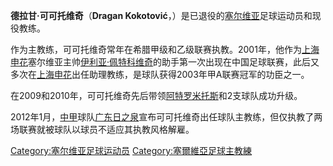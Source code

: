 {{Football manager infobox
| playername = 可可托维奇
| image =
| fullname = 德拉甘·可可托维奇
| englishfullname = Dragan Kokotović
| dateofbirth  = {{birth date and age|1953|3|1}}
| countryofbirth = [[南斯拉夫|前南斯拉夫]]
| cityofbirth = [[贝尔格莱德|贝尔格莱德]]
| height =
| position = 中场
| currentclub = 
| years = ?–1981年<br/>1981–1984年
| clubs = [[拉德足球俱樂部|FK Rad]]<br/>[[吉安尼纳竞技俱乐部|吉安尼纳]]
| caps(goals) =
| manageryears = 1992–1993年<br/>1993-1995年<br/>1995年<br/>1995-1996年<br/>1997-1998年<br/>1998-1999年<br/>1999-2000年<br/>2000-2001年<br/>2001年<br/>2002年<br/>2002-2003年<br/>2004-2005年<br/>2006年<br/>2006-2007年<br/>2008年<br/>2008-2009年<br/>2010-2011年<br/>2011年<br/>2012年<br/>2014年<br/>2017年
| managerclubs =[[吉安尼纳竞技俱乐部|吉安尼纳]]<br/>[[卡拉馬塔足球會|卡拉马塔]]<br/>[[帕奥克足球俱乐部|帕奥克]]<br/>[[卡拉馬塔足球會|卡拉马塔]]<br/>{{tsl|en|Panargiakos F.C.||帕纳吉亚科斯}}<br/>[[斯米尔尼阿波罗足球俱乐部|斯米尔纳阿波罗]]<br/>{{tsl|en|Nafpaktiakos Asteras F.C.||纳法堤亚科斯}}<br/>[[沃洛斯奥林匹亚1937足球俱乐部|沃洛奥林匹亚科斯]]<br/>[[上海申花|上海申花]]（助理教练）<br/>[[四川冠城足球俱乐部|四川大河]]（助理教练）<br/>[[上海申花|上海申花]]（助理教练）<br/>{{tsl|en|Apollon Kalamarias||卡拉马里亚斯阿波罗}}<br/>[[上海申花|上海申花]]（助理教练）<br/>[[阿特罗米托斯足球俱乐部|阿特罗米托斯]]<br/>[[上海申花|上海申花]]（助理教练）<br/>[[阿特罗米托斯足球俱乐部|阿特罗米托斯]]<br/>{{tsl|en|Panserraikos F.C.||潘塞莱科斯}}<br/>[[上海申花|上海申花]]（助理教练）<br/>[[广东日之泉|广东日之泉]]<br/>[[沃洛斯奥林匹亚1937足球俱乐部|沃洛斯奥林匹亚]]<br/>[[上海聚运动足球俱乐部|上海聚运动]]
}}
'''德拉甘·可可托维奇'''（'''Dragan Kokotović'''，{{bd|1953年|3月1日|||K}}）是已退役的[[塞尔维亚|塞尔维亚]]足球运动员和现役教练。

作为主教练，可可托维奇常年在希腊甲级和乙级联赛执教。2001年，他作为[[上海申花|上海申花]]塞尔维亚主帅[[伊利亚·佩特科维奇|伊利亚·佩特科维奇]]的助手第一次出现在中国足球联赛，此后又多次在[[上海申花|上海申花]]出任助理教练，是球队获得2003年甲A联赛冠军的功臣之一。

在2009和2010年，可可托维奇先后带领[[阿特罗米托斯足球俱乐部|阿特罗米托斯]]和{{tsl|en|Panserraikos F.C.||潘塞莱科斯}}2支球队成功升级。

2012年1月，[[中甲|中甲]]球队[[广东日之泉|广东日之泉]]宣布可可托维奇出任球队主教练，但仅执教了两场联赛就被球队以球员不适应其执教风格解雇。

{{2012年中甲分类名单日之泉}}
{{2017年中乙分类名单上海聚运动}}

{{DEFAULTSORT:Kokotovic, Dragan}}
[[Category:塞尔维亚足球运动员|Category:塞尔维亚足球运动员]]
[[Category:塞爾維亞足球主教練|Category:塞爾維亞足球主教練]]